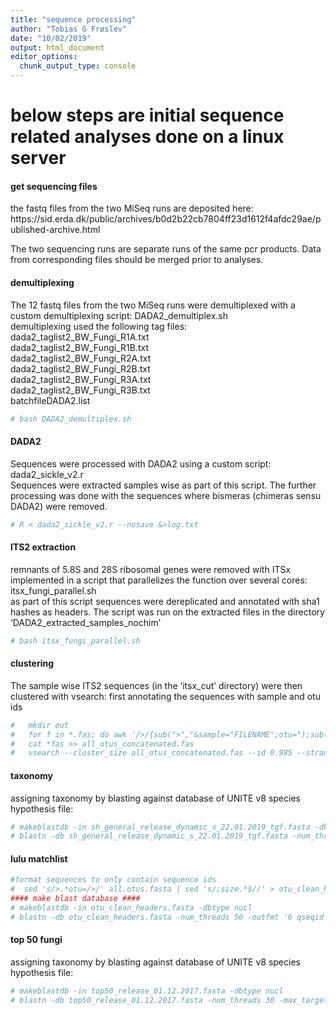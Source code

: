 ```yaml
---
title: "sequence processing"
author: "Tobias G Frøslev"
date: "10/02/2019"
output: html_document
editor_options: 
  chunk_output_type: console
---
```

# below steps are initial sequence related analyses done on a linux server

#### get sequencing files ####
the fastq files from the two MiSeq runs are deposited here: https://sid.erda.dk/public/archives/b0d2b22cb7804ff23d1612f4afdc29ae/published-archive.html

The two sequencing runs are separate runs of the same pcr products. Data from corresponding files should be merged prior to analyses.

#### demultiplexing ####
The 12 fastq files from the two MiSeq runs were demultiplexed with a custom demultiplexing script: DADA2_demultiplex.sh    
demultiplexing used the following tag files:  
dada2_taglist2_BW_Fungi_R1A.txt  
dada2_taglist2_BW_Fungi_R1B.txt  
dada2_taglist2_BW_Fungi_R2A.txt  
dada2_taglist2_BW_Fungi_R2B.txt  
dada2_taglist2_BW_Fungi_R3A.txt  
dada2_taglist2_BW_Fungi_R3B.txt  
batchfileDADA2.list  
```r
# bash DADA2_demultiplex.sh
```
  
#### DADA2 ####
Sequences were processed with DADA2 using a custom script: dada2_sickle_v2.r   
Sequences were extracted samples wise as part of this script. The further processing was done with the sequences where bismeras (chimeras sensu DADA2) were removed.  
```r
# R < dada2_sickle_v2.r --nosave &>log.txt
```

#### ITS2 extraction ####
remnants of 5.8S and 28S ribosomal genes were removed with ITSx implemented in a script that parallelizes the function over several cores: itsx_fungi_parallel.sh    
as part of this script sequences were dereplicated and annotated with sha1 hashes as headers. The script was run on the extracted files in the directory 'DADA2_extracted_samples_nochim'
```r
# bash itsx_fungi_parallel.sh
```

####  clustering ####
The sample wise ITS2 sequences (in the 'itsx_cut' directory) were then clustered with vsearch:
first annotating the sequences with sample and otu ids  
```r
#   mkdir out
#   for f in *.fas; do awk '/>/{sub(">","&sample="FILENAME";otu=");sub(/\.fas/,x)}1' $f > out/$f ; done
#   cat *fas >> all_otus_concatenated.fas
#   vsearch --cluster_size all_otus_concatenated.fas --id 0.985 --strand plus --sizein --sizeout --fasta_width 0 --uc all.clustered.uc  --centroids all.otus.fasta --otutabout all.otutab.txt
```

#### taxonomy ####
assigning taxonomy by blasting against database of UNITE v8 species hypothesis file:  
```r
# makeblastdb -in sh_general_release_dynamic_s_22.01.2019_tgf.fasta -dbtype nucl
# blastn -db sh_general_release_dynamic_s_22.01.2019_tgf.fasta -num_threads 30 -max_target_seqs 1 -outfmt '6 qseqid pident sseqid' -out blasthits.txt -qcov_hsp_perc 80 -perc_identity 30 -query all.otus.fasta
```

#### lulu matchlist ####
```r
#format sequences to only contain sequence ids  
#  sed 's/>.*otu=/>/' all.otus.fasta | sed 's/;size.*$//' > otu_clean_headers.fasta
#### make blast database ####
# makeblastdb -in otu_clean_headers.fasta -dbtype nucl
# blastn -db otu_clean_headers.fasta -num_threads 50 -outfmt '6 qseqid sseqid pident' -out otu.matchlist -qcov_hsp_perc 80 -perc_identity 84 -query otu_clean_headers.fasta
```

#### top 50 fungi ####
assigning taxonomy by blasting against database of UNITE v8 species hypothesis file:  
```r
# makeblastdb -in top50_release_01.12.2017.fasta -dbtype nucl
# blastn -db top50_release_01.12.2017.fasta -num_threads 30 -max_target_seqs 1 -outfmt '6 qseqid pident sseqid' -out top50hits_blast.txt -qcov_hsp_perc 95 -perc_identity 97 -query all.otus.fasta
```
